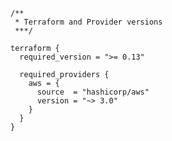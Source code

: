 ```hcl versions.tf
/**
 * Terraform and Provider versions
 ***/

terraform {
  required_version = ">= 0.13"

  required_providers {
    aws = {
      source  = "hashicorp/aws"
      version = "~> 3.0"
    }
  }
}
```
